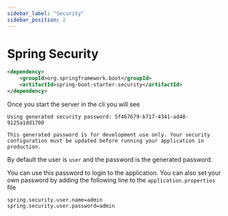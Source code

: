 ```yaml
---
sidebar_label: "Security"
sidebar_position: 2
---
```


# Spring Security

```xml title="pom.xml"
<dependency>
    <groupId>org.springframework.boot</groupId>
    <artifactId>spring-boot-starter-security</artifactId>
</dependency>
```
Once you start the server in the cli you will see

```shell
Using generated security password: 5f467679-b717-4341-ad48-9125a1dd1700

This generated password is for development use only. Your security configuration must be updated before running your application in production.
```

By default the user is `user` and the password is the generated password.

You can use this password to login to the application. You can also set your own password by adding the following line to the `application.properties` file

```properties title="application.properties"
spring.security.user.name=admin
spring.security.user.password=admin
```